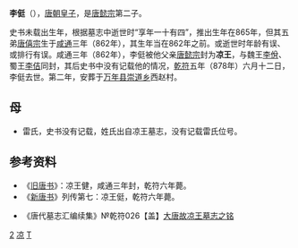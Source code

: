 '''李侹'''（{{bd|9世纪|?|878年||catIdx=L李}}），[[唐朝|唐朝]][[皇子|皇子]]，是[[唐懿宗|唐懿宗]]第二子。

史书未载出生年，根据墓志中逝世时“享年一十有四”，推出生年在865年，但其五弟[[唐僖宗|唐僖宗]]生于[[咸通|咸通]]三年（862年），其生年当在862年之前。或逝世时年龄有误、或排行有误。咸通三年（862年），李侹被他父亲[[唐懿宗|唐懿宗]]封为'''凉王'''，与魏王[[李佾|李佾]]、蜀王[[李佶|李佶]]同封，其后史书中没有记载他的情况，[[乾符|乾符]]五年（878年）六月十二日，李侹去世。第二年，安葬于[[万年县_(北周)|万年县]][[崇道乡|崇道乡]]西赵村。
==母==
*雷氏，史书没有记载，姓氏出自凉王墓志，没有记载雷氏位号。
==参考资料==
*《[[旧唐书|旧唐书]]》：凉王健，咸通三年封，乾符六年薨。
*《[[新唐书|新唐书]]》列传第七：凉王侹，乾符六年薨。

*《唐代墓志汇编续集》№乾符026【盖】[http://wenxian.fanren8.com/08/02/7/38.htm 大唐故凉王墓志之铭] {{Wayback|url=http://wenxian.fanren8.com/08/02/7/38.htm |date=20140812223812 }}

[[Category:唐懿宗皇子|2]]
[[Category:唐朝宗室国王|凉]]
[[Category:李姓|T]]